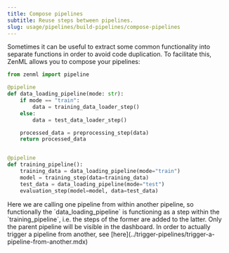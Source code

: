 ---
title: Compose pipelines
subtitle: Reuse steps between pipelines.
slug: usage/pipelines/build-pipelines/compose-pipelines
---


Sometimes it can be useful to extract some common functionality into separate functions in order to avoid code duplication. To facilitate this, ZenML allows you to compose your pipelines:

```py
from zenml import pipeline

@pipeline
def data_loading_pipeline(mode: str):
    if mode == "train":
        data = training_data_loader_step()
    else:
        data = test_data_loader_step()

    processed_data = preprocessing_step(data)
    return processed_data


@pipeline
def training_pipeline():
    training_data = data_loading_pipeline(mode="train")
    model = training_step(data=training_data)
    test_data = data_loading_pipeline(mode="test")
    evaluation_step(model=model, data=test_data)
```

<Info>
    Here we are calling one pipeline from within another pipeline, so functionally the `data_loading_pipeline` is functioning as a step within the `training_pipeline`, i.e. the steps of the former are added to the latter. Only the parent pipeline will be visible in the dashboard. In order to actually trigger a pipeline from another, see [here](../trigger-pipelines/trigger-a-pipeline-from-another.mdx)
</Info>


<CardGroup cols={2}>
<Card title="Learn about orchestrators" icon="server" href="/stack-components/orchestrators" horizontal />
</CardGroup>
